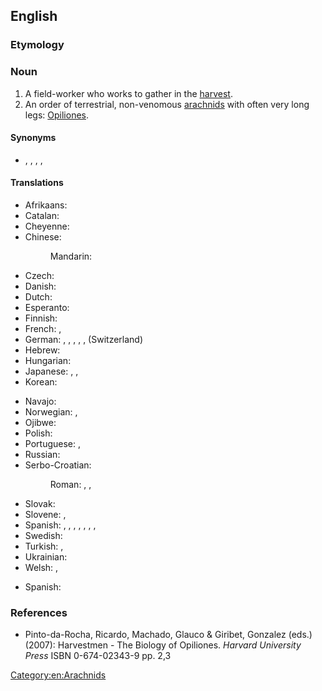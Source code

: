 ==English==

===Etymology===
{{suffix|en|harvest|man}}

===Noun===
{{wikipedia}}
{{en-noun|harvestmen}}

# A field-worker who works to gather in the [[harvest]].
# An order of terrestrial, non-venomous [[arachnid]]s with often very long legs: [[Opiliones]].

====Synonyms====
* {{l|en|carter}}, {{l|en|daddy longlegs}}, {{l|en|grandfather-graybeard}}, {{l|en|harry-longlegs}}, {{l|en|shepherd spider}}

====Translations====
{{trans-top|arachnid}}
* Afrikaans: {{t|af|hooiwa}}
* Catalan: {{t+|ca|frare}}
* Cheyenne: {{t|chy|tó'êseóhtavé'ho'e}}
* Chinese:
*: Mandarin: {{t|cmn|盲蛛|tr=mángzhū|sc=Hani}}
* Czech: {{t|cs|sekáči}}
* Danish: {{t|da|mejere}}
* Dutch: {{t+|nl|hooiwagen}}
* Esperanto: {{t+|eo|opilio}}
* Finnish: {{t+|fi|lukki}}
* French: {{t+|fr|faucheur|m}}, {{t+|fr|faucheux}}
* German: {{t|de|Afterspinne|f}}, {{t|de|Kanker|m}}, {{t|de|Schneckenkanker|m}}, {{t+|de|Schneider|m}}, {{t+|de|Weberknecht|m}}, {{t+|de|Zimmermann|m}} (Switzerland)
* Hebrew: {{t|he|קוצר|m|tr=kotsér|sc=Hebr}}
* Hungarian: {{t+|hu|kaszáspók}}
* Japanese: {{t|ja|盲蜘蛛|tr=めくらぐも, mekuragumo|sc=Jpan}}, {{t+|ja|座頭虫|tr=ざとうむし, zatōmushi|sc=Jpan}}, {{t|ja|足長おじさん|tr=あしながおじさん, ashinaga ojisan|sc=Jpan}}
* Korean: {{t|ko|장님거미|tr=jangnimkeomi}}
{{trans-mid}}
* Navajo: {{t|nv|naʼashjéʼii jáádnézí}}
* Norwegian: {{t|no|langbein}}, {{t|no|vevkjerringer}}
* Ojibwe: {{t|oj|eyebig}}
* Polish: {{t+|pl|kosarz|m}}
* Portuguese: {{t|pt|opilião|m}}, {{t|pt|aranhiço|m}}
* Russian: {{t+|ru|сеноко́сец|m}}
* Serbo-Croatian:
*: Roman: {{t+|sh|putnik|m}}, {{t|sh|pauk kosac|m}}, {{t+|sh|kosac|m}}
* Slovak: {{t|sk|kosec|m}}
* Slovene: {{t+|sl|matija|f}}, {{t+|sl|suha južina|f}}
* Spanish: {{t|es|segador|m}}, {{t|es|opilón|m}}, {{t+|es|agostero|m}}, {{t|es|araña patona|f}}, {{t|es|pinacates}}, {{t|es|falangio|m}}, {{t+|es|chichina|f}}, {{t|es|chinchina|f}}
* Swedish: {{t|sv|lockespindel|c}}
* Turkish: {{t+|tr|müjdeci}}, {{t|tr|mücdeci}}
* Ukrainian: {{t|uk|коса́рик|m|tr=kosáryk}}
* Welsh: {{t|cy|medelwr}}, {{t|cy|teiliwr}}
{{trans-bottom}}

{{checktrans-top}}
* Spanish: {{t-check|es|pedro|m}}
{{trans-mid}}
{{trans-bottom}}

===References===
* Pinto-da-Rocha, Ricardo, Machado, Glauco & Giribet, Gonzalez (eds.) (2007): Harvestmen - The Biology of Opiliones. ''Harvard University Press'' ISBN 0-674-02343-9 pp. 2,3

[[Category:en:Arachnids]]